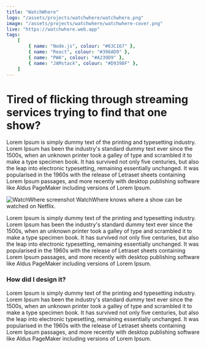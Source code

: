 ```yaml
---
title: "WatchWhere"
logo: "/assets/projects/watchwhere/watchwhere.png"
image: "/assets/projects/watchwhere/watchwhere-cover.png"
live: "https://watchwhere.web.app"
tags:
    [
        { name: "Node.js", colour: "#63C167" },
        { name: "React", colour: "#396AD9" },
        { name: "PWA", colour: "#A239D9" },
        { name: "JAMstack", colour: "#D9398F" },
    ]
---
```


# Tired of flicking through streaming services trying to find that one show?

Lorem Ipsum is simply dummy text of the printing and typesetting industry. Lorem Ipsum has been the industry's standard dummy text ever since the 1500s, when an unknown printer took a galley of type and scrambled it to make a type specimen book. It has survived not only five centuries, but also the leap into electronic typesetting, remaining essentially unchanged. It was popularised in the 1960s with the release of Letraset sheets containing Lorem Ipsum passages, and more recently with desktop publishing software like Aldus PageMaker including versions of Lorem Ipsum.

![](/assets/projects/watchwhere/countries.png "WatchWhere screenshot")
WatchWhere knows where a show can be watched on Netflix.

Lorem Ipsum is simply dummy text of the printing and typesetting industry. Lorem Ipsum has been the industry's standard dummy text ever since the 1500s, when an unknown printer took a galley of type and scrambled it to make a type specimen book. It has survived not only five centuries, but also the leap into electronic typesetting, remaining essentially unchanged. It was popularised in the 1960s with the release of Letraset sheets containing Lorem Ipsum passages, and more recently with desktop publishing software like Aldus PageMaker including versions of Lorem Ipsum.

### How did I design it?

Lorem Ipsum is simply dummy text of the printing and typesetting industry. Lorem Ipsum has been the industry's standard dummy text ever since the 1500s, when an unknown printer took a galley of type and scrambled it to make a type specimen book. It has survived not only five centuries, but also the leap into electronic typesetting, remaining essentially unchanged. It was popularised in the 1960s with the release of Letraset sheets containing Lorem Ipsum passages, and more recently with desktop publishing software like Aldus PageMaker including versions of Lorem Ipsum.
